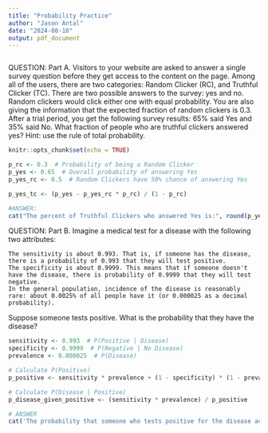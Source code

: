 ---
title: "Probability Practice"
author: "Jason Antal"
date: "2024-08-18"
output: pdf_document
---

```{r setup, include=FALSE}
```

QUESTION:
Part A. Visitors to your website are asked to answer a single survey question before they get access to the content on the page. Among all of the users, there are two categories: Random Clicker (RC), and Truthful Clicker (TC). There are two possible answers to the survey: yes and no. Random clickers would click either one with equal probability. You are also giving the information that the expected fraction of random clickers is 0.3. After a trial period, you get the following survey results: 65% said Yes and 35% said No. What fraction of people who are truthful clickers answered yes? Hint: use the rule of total probability.

```{r}
knitr::opts_chunk$set(echo = TRUE)

p_rc <- 0.3  # Probability of being a Random Clicker
p_yes <- 0.65  # Overall probability of answering Yes
p_yes_rc <- 0.5  # Random Clickers have 50% chance of answering Yes

p_yes_tc <- (p_yes - p_yes_rc * p_rc) / (1 - p_rc)

#ANSWER:
cat("The percent of Truthful Clickers who answered Yes is:", round(p_yes_tc,4)*100, "%.", '\n',"As a fraction, this means roughly 7/10 of truthful clickers answered yes.")

```

QUESTION:
Part B. Imagine a medical test for a disease with the following two attributes:

    The sensitivity is about 0.993. That is, if someone has the disease, there is a probability of 0.993 that they will test positive.
    The specificity is about 0.9999. This means that if someone doesn't have the disease, there is probability of 0.9999 that they will test negative.
    In the general population, incidence of the disease is reasonably rare: about 0.0025% of all people have it (or 0.000025 as a decimal probability).

Suppose someone tests positive. What is the probability that they have the disease?

```{r}
sensitivity <- 0.993  # P(Positive | Disease)
specificity <- 0.9999  # P(Negative | No Disease)
prevalence <- 0.000025  # P(Disease)

# Calculate P(Positive)
p_positive <- sensitivity * prevalence + (1 - specificity) * (1 - prevalence)

# Calculate P(Disease | Positive)
p_disease_given_positive <- (sensitivity * prevalence) / p_positive

# ANSWER
cat('The probability that someone who tests positive for the disease actually has the disease is', round(p_disease_given_positive, 4) * 100, "%.")
```
